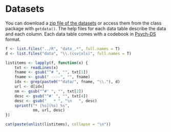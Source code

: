# Datasets {#datasets}

You can download a [zip file of the datasets](data/data.zip) or access them from the class package with `getdata()`. The help files for each data table describe the data and each column. Each data table comes with a codebook in [Psych-DS](https://psych-ds.github.io/) format.

```r
f <- list.files("../R", "data_.*", full.names = T)
d <- list.files("data", "\\.(csv|xls)", full.names = T)

listitems <- lapply(f, function(x) {
    txt <- readLines(x)
    fname <- gsub("^# ", "", txt[1])
    fname <- gsub(" ----", "", fname)
    idx <- grep(paste0("^data/", fname, "\\."), d)
    url <- d[idx]
    nm <- gsub("^#' ", "", txt[2])
    desc <- gsub("^#' ", "", txt[4])
    desc <- gsub("   * ", "\n   ", desc)
    sprintf("* [%s](%s) %s",
            nm, url, desc)
})

cat(paste(unlist(listitems), collapse = "\n"))
```

